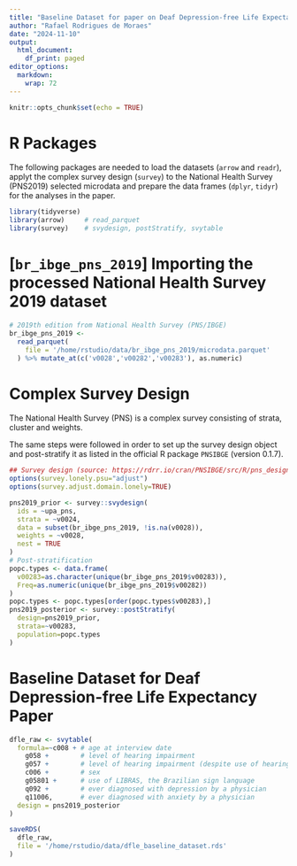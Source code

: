 ```yaml
---
title: "Baseline Dataset for paper on Deaf Depression-free Life Expectancy"
author: "Rafael Rodrigues de Moraes"
date: "2024-11-10"
output:
  html_document:
    df_print: paged
editor_options: 
  markdown: 
    wrap: 72
---
```


```r
knitr::opts_chunk$set(echo = TRUE)
```

# R Packages

The following packages are needed to load the datasets (`arrow` and
`readr`), applyt the complex survey design (`survey`) to the 
National Health Survey (PNS2019) selected microdata and
prepare the data frames (`dplyr`, `tidyr`) for the analyses in the
paper.

```r
library(tidyverse)
library(arrow)     # read_parquet
library(survey)    # svydesign, postStratify, svytable
```

# [`br_ibge_pns_2019`] Importing the processed National Health Survey 2019 dataset

```r
# 2019th edition from National Health Survey (PNS/IBGE)
br_ibge_pns_2019 <- 
  read_parquet(
    file = '/home/rstudio/data/br_ibge_pns_2019/microdata.parquet'
  ) %>% mutate_at(c('v0028','v00282','v00283'), as.numeric)
```

# Complex Survey Design

The National Health Survey (PNS) is a complex survey consisting of
strata, cluster and weights.

The same steps were followed in order to set up the survey design object
and post-stratify it as listed in the official R package `PNSIBGE`
(version 0.1.7).

```r
## Survey design (source: https://rdrr.io/cran/PNSIBGE/src/R/pns_design.R, accessed on September, 2nd 2022)
options(survey.lonely.psu="adjust")
options(survey.adjust.domain.lonely=TRUE)

pns2019_prior <- survey::svydesign(
  ids = ~upa_pns, 
  strata = ~v0024, 
  data = subset(br_ibge_pns_2019, !is.na(v0028)), 
  weights = ~v0028, 
  nest = TRUE
)
# Post-stratification
popc.types <- data.frame( 
  v00283=as.character(unique(br_ibge_pns_2019$v00283)), 
  Freq=as.numeric(unique(br_ibge_pns_2019$v00282))
)
popc.types <- popc.types[order(popc.types$v00283),]
pns2019_posterior <- survey::postStratify(
  design=pns2019_prior, 
  strata=~v00283, 
  population=popc.types
)
```

# Baseline Dataset for Deaf Depression-free Life Expectancy Paper

```r
dfle_raw <- svytable(
  formula=~c008 + # age at interview date
    g058 +        # level of hearing impairment
    g057 +        # level of hearing impairment (despite use of hearing devices)
    c006 +        # sex 
    g05801 +      # use of LIBRAS, the Brazilian sign language
    q092 +        # ever diagnosed with depression by a physician
    q11006,       # ever diagnosed with anxiety by a physician
  design = pns2019_posterior
)
```

```r
saveRDS(
  dfle_raw, 
  file = '/home/rstudio/data/dfle_baseline_dataset.rds'
)
```
